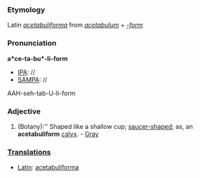 ===Etymology===
Latin ''[[acetabuliforma]]'' from ''[[acetabulum]]'' + ''[[-form]]''
===Pronunciation===
'''a*ce-ta-bu*-li-form'''
*[[IPA]]: //
*[[SAMPA]]: //
AAH-seh-tab-U-li-form
===Adjective===
#(Botany):'' Shaped like a shallow cup; [[saucer-shaped]]; as, an '''acetabuliform''' [[calyx]]. - [[Gray]]
===[[Translations]]===
*[[Latin]]: [[acetabuliforma]]